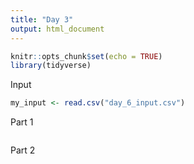```yaml
---
title: "Day 3"
output: html_document
---
```


```r
knitr::opts_chunk$set(echo = TRUE)
library(tidyverse)
```

Input
```r
my_input <- read.csv("day_6_input.csv")
```

Part 1
```r

```

Part 2
```r

```
